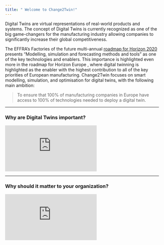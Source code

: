 ```yaml
---
title: " Welcome to Change2Twin!"
---
```


<p class="lead">Digital Twins are virtual representations of real-world products and systems. The concept of Digital Twins is currently recognized as one of the big game-changers for the manufacturing industry
allowing companies to significantly increase their global competitiveness.</p>
The EFFRA’s Factories of the future
multi-annual [roadmap for Horizon 2020](docs/factories_of_the_future_2020_roadmap.pdf) presents “Modelling, simulation and forecasting methods and tools” as one
of the key technologies and enablers. This importance is highlighted even more in the roadmap for Horizon Europe
,
where digital twinning is highlighted as the enabler with the highest contribution to all of the key priorities of
European manufacturing. Change2Twin focuses on smart modelling, simulation, and
optimisation for digital twins, with the following main ambition:

<blockquote class="blockquote">To ensure that 100% of manufacturing companies in Europe have access to 100% of technologies needed to
deploy a digital twin.</blockquote>

<hr>
### Why are Digital Twins important?

<div class="embed-responsive embed-responsive-16by9">
  <iframe class="embed-responsive-item" src="https://www.youtube.com/embed/ObGhB9CCHP8" frameborder="0" allow="accelerometer; autoplay; encrypted-media; gyroscope; picture-in-picture" allowfullscreen></iframe>
</div>
<hr>

### Why should it matter to your organization?

<div class="embed-responsive embed-responsive-16by9">
  <iframe class="embed-responsive-item" src="https://www.youtube.com/embed/o0-N5J6l1nM" frameborder="0" allow="accelerometer; autoplay; encrypted-media; gyroscope; picture-in-picture" allowfullscreen></iframe>
